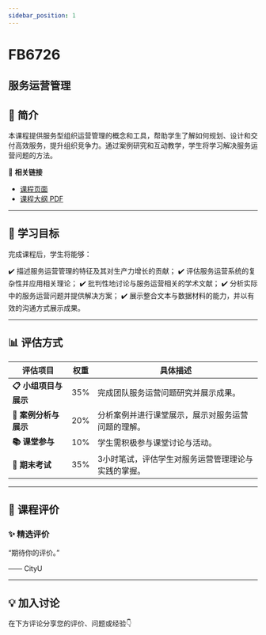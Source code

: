 ```yaml
---
sidebar_position: 1
---
```


# FB6726
## 服务运营管理

## **📘 简介**
本课程提供服务型组织运营管理的概念和工具，帮助学生了解如何规划、设计和交付高效服务，提升组织竞争力。通过案例研究和互动教学，学生将学习解决服务运营问题的方法。

🔗 **相关链接**
- [课程页面](https://www.cityu.edu.hk/catalogue/pg/202425/course/FB6726.htm)
- [课程大纲 PDF](https://www.cityu.edu.hk/catalogue/pg/202425/course/FB6726.pdf)

---

## **🎯 学习目标**

完成课程后，学生将能够：

✔️ 描述服务运营管理的特征及其对生产力增长的贡献；
✔️ 评估服务运营系统的复杂性并应用相关理论；
✔️ 批判性地讨论与服务运营相关的学术文献；
✔️ 分析实际中的服务运营问题并提供解决方案；
✔️ 展示整合文本与数据材料的能力，并以有效的沟通方式展示成果。

---

## **📊 评估方式**

| **评估项目**               | **权重** | **具体描述**                                                                                     |
|---------------------------|---------|-----------------------------------------------------------------------------------------------|
| **📋 小组项目与展示**       | 35%     | 完成团队服务运营问题研究并展示成果。                                                            |
| **📝 案例分析与展示**       | 20%     | 分析案例并进行课堂展示，展示对服务运营问题的理解。                                               |
| **📚 课堂参与**             | 10%     | 学生需积极参与课堂讨论与活动。                                                                  |
| **📄 期末考试**             | 35%     | 3小时笔试，评估学生对服务运营管理理论与实践的掌握。                                              |

---

## **💬 课程评价**

### ✨ **精选评价**
<div className={commentStyles.commentBox}>
    <p className={commentStyles.commentText}>
        “期待你的评价。”
    </p>
    <p className={commentStyles.commentAuthor}>—— CityU</p>
</div>

---

## **💡 加入讨论**

在下方评论分享您的评价、问题或经验👇
<Utterances />